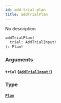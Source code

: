 ```yaml
---
id: add-trial-plan
title: addTrialPlan
---
```


No description

```graphql
addTrialPlan(
  trial: AddTrialInput!
): Plan!

```

### Arguments

#### `trial` ([`AddTrialInput!`](/docs/graphql/inputs/add-trial-input))

### Type

#### [`Plan`](/docs/graphql/objects/plan)
